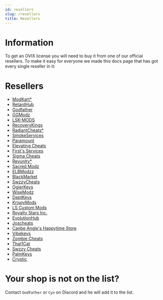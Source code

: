 ```yaml
---
id: resellers
slug: /resellers
title: Resellers
---
```


# Information

To get an OVIX license you will need to buy it from one of our official resellers.
To make it easy for everyone we made this docs page that has got every single reseller in it:

# Resellers

- [ModKart\*](https://modkart.net/mods/ovix/)
- [RetardHub](https://retardhub.sellix.io/)
- [Godfather](https://ovix-5.sellix.io/product/6278d753a32e6)
- [GGModz](https://ggmodz.com/gta/ovix)
- [LSK-MODS](https://lskmods.sellix.io/)
- [RecoveryKings](https://recoverykings.net/product/ovix/)
- [RadiantCheats\*](https://radiantcheats.net/index.php?id_product=59&rewrite=ovix-mod-menu&controller=product)
- [SmokeServices](https://smokeservices.xyz/index.php?/store/product/14-ovix/)
- [Paramount](https://sellix.io/product/619f1a7b74306)
- [Elevating Cheats](https://elevatingcheats.sellix.io/)
- [First's Services](https://discord.gg/JwjHEeeuCP)
- [Sigma Cheats](https://sigmacheats.com/product/ovix-mod-menu/)
- [Revunity\*](https://revunity.com/product/ovix-mod-menu/)
- [Sacred Modz](https://sacredmodz.com/Ovix.html)
- [ELBModzz](https://elbmodzz.com/shop.php)
- [BlackMarket](https://blackmarket.lol/shop.html)
- [SwzzyCheats](https://swzzy.sellix.io/product/61c864f92f879)
- [OgierKeys](https://ogierkeys.com/product/ovix-mod-menu/)
- [WiseModz](https://wisemodz.com/product/ovix-mod-menu-for-gta-5/)
- [DeptKeys](https://shoppy.gg/product/VvhV8oV)
- [KrispyMods](https://krispymods.com/product/ovix-mod-menu/)
- [LS Custom Mods](https://lscustommods.sellix.io/product/61d1961ce7233)
- [Royalty Stars Inc.](https://royaltystarsinc.com/product/gtav-ovix-mod-menu/)
- [EvolutionHub](https://evolutionhub.org/product/ovix/)
- [Joscheats](https://joscheats.com/shop.html)
- [Canbe Angle's Happytime Store](https://angle180.sellix.io/product/616f2785e586a)
- [Vibekeys](https://vibekeys.net/product/ovix/)
- [Zombie Cheats](https://zombiecheats.org/product/ovix-menu/)
- [That1Cat](https://that1catofficial.sellix.io/product/61d32c5dce08e)
- [Swzzy Cheats](https://swzzy.sellix.io/product/61c864f92f879)
- [PalmKeys](https://palmkeys.net/product/ovix/)
- [Cryptic](https://fusioncommunity.sellix.io/product/60cd90105609e)

# Your shop is not on the list?

Contact `GodFather` or `Cyn` on Discord and he will add it to the list.
